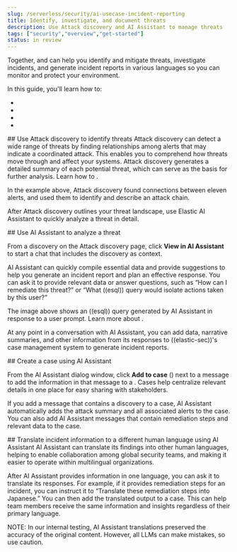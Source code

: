 ```yaml
---
slug: /serverless/security/ai-usecase-incident-reporting
title: Identify, investigate, and document threats
description: Use Attack discovery and AI Assistant to manage threats 
tags: ["security","overview","get-started"]
status: in review
---
```


Together, <DocLink slug="/serverless/security/ai-assistant" text="Elastic AI Assistant"/> and <DocLink slug="/serverless/security/attack-discovery" text="Attack discovery"/> can help you identify and mitigate threats, investigate incidents, and generate incident reports in various languages so you can monitor and protect your environment. 

In this guide, you'll learn how to:

* <DocLink slug="/serverless/security/ai-usecase-incident-reporting" section="use-case-incident-reporting-use-attack-discovery-to-identify-threats" text="Use Attack discovery to identify threats"/>
* <DocLink slug="/serverless/security/ai-usecase-incident-reporting" section="use-case-incident-reporting-use-ai-assistant-to-analyze-a-threat" text="Use AI Assistant to analyze a threat"/>
* <DocLink slug="/serverless/security/ai-usecase-incident-reporting" section="use-case-incident-reporting-create-a-case-using-ai-assistant" text="Create a case using AI Assistant"/>
* <DocLink slug="/serverless/security/ai-usecase-incident-reporting" section="use-case-incident-reporting-translate" text="Translate incident information to a different human language using AI Assistant"/>


<div id="use-case-incident-reporting-use-attack-discovery-to-identify-threats"/>
## Use Attack discovery to identify threats
Attack discovery can detect a wide range of threats by finding relationships among alerts that may indicate a coordinated attack. This enables you to comprehend how threats move through and affect your systems. Attack discovery generates a detailed summary of each potential threat, which can serve as the basis for further analysis. Learn how to <DocLink slug="/serverless/security/attack-discovery" text="get started with Attack discovery"/>.

<DocImage url="images/attck-disc-11-alerts-disc.png" alt="An Attack discovery card showing an attack with 11 related alerts"/>

In the example above, Attack discovery found connections between eleven alerts, and used them to identify and describe an attack chain.

After Attack discovery outlines your threat landscape, use Elastic AI Assistant to quickly analyze a threat in detail. 

<div id="use-case-incident-reporting-use-ai-assistant-to-analyze-a-threat"/>
## Use AI Assistant to analyze a threat

From a discovery on the Attack discovery page, click **View in AI Assistant** to start a chat that includes the discovery as context. 

AI Assistant can quickly compile essential data and provide suggestions to help you generate an incident report and plan an effective response. You can ask it to provide relevant data or answer questions, such as “How can I remediate this threat?” or “What ((esql)) query would isolate actions taken by this user?” 

<DocImage url="images/attck-disc-esql-query-gen-example.png" alt="An AI Assistant dialogue in which the user asks for a purpose-built ((esql)) query" />

The image above shows an ((esql)) query generated by AI Assistant in response to a user prompt. Learn more about <DocLink slug="/serverless/security/ai-assistant-esql-queries" text="using AI Assistant for ((esql))"/>.

At any point in a conversation with AI Assistant, you can add data, narrative summaries, and other information from its responses to ((elastic-sec))'s case management system to generate incident reports. 

<div id="use-case-incident-reporting-create-a-case-using-ai-assistant"/>
## Create a case using AI Assistant

From the AI Assistant dialog window, click **Add to case** (<DocIcon type="addDataApp" title="Add data" />) next to a message to add the information in that message to a <DocLink slug="/serverless/security/cases-overview" text="case"/>. Cases help centralize relevant details in one place for easy sharing with stakeholders.

If you add a message that contains a discovery to a case, AI Assistant automatically adds the attack summary and all associated alerts to the case. You can also add AI Assistant messages that contain remediation steps and relevant data to the case. 

<div id="use-case-incident-reporting-translate"/>
## Translate incident information to a different human language using AI Assistant
AI Assistant can translate its findings into other human languages, helping to enable collaboration among global security teams, and making it easier to operate within multilingual organizations. 

After AI Assistant provides information in one language, you can ask it to translate its responses. For example, if it provides remediation steps for an incident, you can instruct it to “Translate these remediation steps into Japanese.” You can then add the translated output to a case. This can help team members receive the same information and insights regardless of their primary language.

<DocCallOut title="Note">
NOTE: In our internal testing, AI Assistant translations preserved the accuracy of the original content. However, all LLMs can make mistakes, so use caution.
</DocCallOut>
